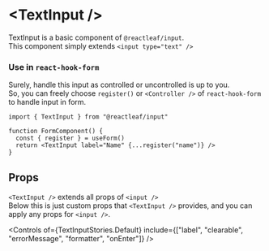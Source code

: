 
<Meta of={TextInputStories} />

# \<TextInput />

TextInput is a basic component of `@reactleaf/input`. \
This component simply extends `<input type="text" />`

<Canvas of={TextInputStories.Default} />

### Use in `react-hook-form`

Surely, handle this input as controlled or uncontrolled is up to you. \
So, you can freely choose `register()` or `<Controller />` of `react-hook-form` to handle input in form.

```tsx
import { TextInput } from "@reactleaf/input"

function FormComponent() {
  const { register } = useForm()
  return <TextInput label="Name" {...register("name")} />
}
```

## Props

`<TextInput />` extends all props of `<input />` \
Below this is just custom props that `<TextInput />` provides, and you can apply any props for `<input />`.

<Controls of={TextInputStories.Default} include={["label", "clearable", "errorMessage", "formatter", "onEnter"]} />
